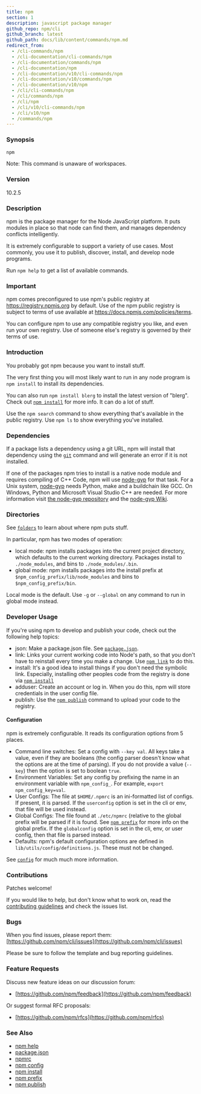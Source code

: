```yaml
---
title: npm
section: 1
description: javascript package manager
github_repo: npm/cli
github_branch: latest
github_path: docs/lib/content/commands/npm.md
redirect_from:
  - /cli-commands/npm
  - /cli-documentation/cli-commands/npm
  - /cli-documentation/commands/npm
  - /cli-documentation/npm
  - /cli-documentation/v10/cli-commands/npm
  - /cli-documentation/v10/commands/npm
  - /cli-documentation/v10/npm
  - /cli/cli-commands/npm
  - /cli/commands/npm
  - /cli/npm
  - /cli/v10/cli-commands/npm
  - /cli/v10/npm
  - /commands/npm
---
```


### Synopsis

```bash
npm
```

Note: This command is unaware of workspaces.

### Version

10.2.5

### Description

npm is the package manager for the Node JavaScript platform. It puts modules in place so that node can find them, and manages dependency conflicts intelligently.

It is extremely configurable to support a variety of use cases. Most commonly, you use it to publish, discover, install, and develop node programs.

Run `npm help` to get a list of available commands.

### Important

npm comes preconfigured to use npm's public registry at https://registry.npmjs.org by default. Use of the npm public registry is subject to terms of use available at https://docs.npmjs.com/policies/terms.

You can configure npm to use any compatible registry you like, and even run your own registry. Use of someone else's registry is governed by their terms of use.

### Introduction

You probably got npm because you want to install stuff.

The very first thing you will most likely want to run in any node program is `npm install` to install its dependencies.

You can also run `npm install blerg` to install the latest version of "blerg". Check out [`npm install`](/cli/v10/commands/npm-install) for more info. It can do a lot of stuff.

Use the `npm search` command to show everything that's available in the public registry. Use `npm ls` to show everything you've installed.

### Dependencies

If a package lists a dependency using a git URL, npm will install that dependency using the [`git`](https://github.com/git-guides/install-git) command and will generate an error if it is not installed.

If one of the packages npm tries to install is a native node module and requires compiling of C++ Code, npm will use [node-gyp](https://github.com/nodejs/node-gyp) for that task. For a Unix system, [node-gyp](https://github.com/nodejs/node-gyp) needs Python, make and a buildchain like GCC. On Windows, Python and Microsoft Visual Studio C++ are needed. For more information visit [the node-gyp repository](https://github.com/nodejs/node-gyp) and the [node-gyp Wiki](https://github.com/nodejs/node-gyp/wiki).

### Directories

See [`folders`](/cli/v10/configuring-npm/folders) to learn about where npm puts stuff.

In particular, npm has two modes of operation:

- local mode: npm installs packages into the current project directory, which defaults to the current working directory. Packages install to `./node_modules`, and bins to `./node_modules/.bin`.
- global mode: npm installs packages into the install prefix at `$npm_config_prefix/lib/node_modules` and bins to `$npm_config_prefix/bin`.

Local mode is the default. Use `-g` or `--global` on any command to run in global mode instead.

### Developer Usage

If you're using npm to develop and publish your code, check out the following help topics:

- json: Make a package.json file. See [`package.json`](/cli/v10/configuring-npm/package-json).
- link: Links your current working code into Node's path, so that you don't have to reinstall every time you make a change. Use [`npm link`](/cli/v10/commands/npm-link) to do this.
- install: It's a good idea to install things if you don't need the symbolic link. Especially, installing other peoples code from the registry is done via [`npm install`](/cli/v10/commands/npm-install)
- adduser: Create an account or log in. When you do this, npm will store credentials in the user config file.
- publish: Use the [`npm publish`](/cli/v10/commands/npm-publish) command to upload your code to the registry.

#### Configuration

npm is extremely configurable. It reads its configuration options from 5 places.

- Command line switches: Set a config with `--key val`. All keys take a value, even if they are booleans (the config parser doesn't know what the options are at the time of parsing). If you do not provide a value (`--key`) then the option is set to boolean `true`.
- Environment Variables: Set any config by prefixing the name in an environment variable with `npm_config_`. For example, `export npm_config_key=val`.
- User Configs: The file at `$HOME/.npmrc` is an ini-formatted list of configs. If present, it is parsed. If the `userconfig` option is set in the cli or env, that file will be used instead.
- Global Configs: The file found at `./etc/npmrc` (relative to the global prefix will be parsed if it is found. See [`npm prefix`](/cli/v10/commands/npm-prefix) for more info on the global prefix. If the `globalconfig` option is set in the cli, env, or user config, then that file is parsed instead.
- Defaults: npm's default configuration options are defined in `lib/utils/config/definitions.js`. These must not be changed.

See [`config`](/cli/v10/using-npm/config) for much much more information.

### Contributions

Patches welcome!

If you would like to help, but don't know what to work on, read the [contributing guidelines](https://github.com/npm/cli/blob/latest/CONTRIBUTING.md) and check the issues list.

### Bugs

When you find issues, please report them: [https://github.com/npm/cli/issues](https://github.com/npm/cli/issues)

Please be sure to follow the template and bug reporting guidelines.

### Feature Requests

Discuss new feature ideas on our discussion forum:

- [https://github.com/npm/feedback](https://github.com/npm/feedback)

Or suggest formal RFC proposals:

- [https://github.com/npm/rfcs](https://github.com/npm/rfcs)

### See Also

- [npm help](/cli/v10/commands/npm-help)
- [package.json](/cli/v10/configuring-npm/package-json)
- [npmrc](/cli/v10/configuring-npm/npmrc)
- [npm config](/cli/v10/commands/npm-config)
- [npm install](/cli/v10/commands/npm-install)
- [npm prefix](/cli/v10/commands/npm-prefix)
- [npm publish](/cli/v10/commands/npm-publish)
